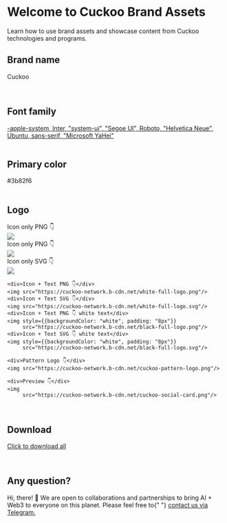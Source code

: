 # Welcome to Cuckoo Brand Assets

Learn how to use brand assets and showcase content from Cuckoo technologies and programs.

<div className="row">
  <div className="col">
    <h2>Brand name</h2>
  </div>
  <div className="col">
    <p>Cuckoo</p>
  </div>
</div>

<br />

<div className="row">
  <div className="col">
    <h2>Font family</h2>
  </div>
  <div className="col">
    <a href="https://fonts.google.com/specimen/Inter" target="_blank">
      -apple-system, Inter, "system-ui", "Segoe UI", Roboto, "Helvetica Neue",
      Ubuntu, sans-serif, "Microsoft YaHei"
    </a>
  </div>
</div>

<br />

<div className="row">
  <div className="col">
    <h2>Primary color</h2>
  </div>
  <div className="col">
    <div
      style={{
        width: "20px",
        height: "20px",
        backgroundColor: "#3b82f6",
        marginRight: "10px",
      }}
    ></div>
    #3b82f6
  </div>
</div>

<br />

<div className="row">
  <div className="col"><h2>Logo</h2></div>
  <div className="col">
    <div>Icon only PNG 👇</div>
    <img style={{width: "48px"}} src="/img/favicon.png"/>
    <div>Icon only PNG 👇</div>
    <img style={{width: "48px"}} src="/img/favicon-black.png"/>
        <div>Icon only SVG 👇</div>
        <img style={{width: "48px"}} src="/img/favicon.svg"/>

    <div>Icon + Text PNG 👇</div>
    <img src="https://cuckoo-network.b-cdn.net/white-full-logo.png"/>
    <div>Icon + Text SVG 👇</div>
    <img src="https://cuckoo-network.b-cdn.net/white-full-logo.svg"/>
    <div>Icon + Text PNG 👇 white text</div>
    <img style={{backgroundColor: "white", padding: "8px"}}
         src="https://cuckoo-network.b-cdn.net/black-full-logo.png"/>
    <div>Icon + Text SVG 👇 white text</div>
    <img style={{backgroundColor: "white", padding: "8px"}}
         src="https://cuckoo-network.b-cdn.net/black-full-logo.svg"/>

    <div>Pattern Logo 👇</div>
    <img src="https://cuckoo-network.b-cdn.net/cuckoo-pattern-logo.png"/>

    <div>Preview 👇</div>
    <img
         src="https://cuckoo-network.b-cdn.net/cuckoo-social-card.png"/>

  </div>
</div>

<br />

<div className="row">
  <div className="col">
    <h2>Download</h2>
  </div>
  <div className="col">
    <p>
      <a href="https://cuckoo-network.b-cdn.net/cuckoo-brand-assets.zip">
        Click to download all
      </a>
    </p>
  </div>
</div>

<br />

<div className="row">
  <div className="col">
    <h2>Any question?</h2>
  </div>
  <div className="col">
    <p>
      Hi, there! 👋 We are open to collaborations and partnerships to bring AI +
      Web3 to everyone on this planet. Please feel free to{" "}
      <a href="https://cuckoo.network/tg">contact us via Telegram.</a>
    </p>
  </div>
</div>
